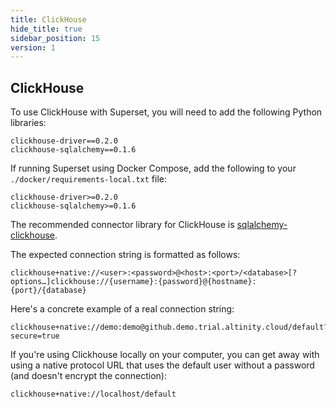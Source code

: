 ```yaml
---
title: ClickHouse
hide_title: true
sidebar_position: 15
version: 1
---
```


## ClickHouse

To use ClickHouse with Superset, you will need to add the following Python libraries:

```
clickhouse-driver==0.2.0
clickhouse-sqlalchemy==0.1.6
```

If running Superset using Docker Compose, add the following to your `./docker/requirements-local.txt` file:

```
clickhouse-driver>=0.2.0
clickhouse-sqlalchemy>=0.1.6
```

The recommended connector library for ClickHouse is
[sqlalchemy-clickhouse](https://github.com/cloudflare/sqlalchemy-clickhouse).

The expected connection string is formatted as follows:

```
clickhouse+native://<user>:<password>@<host>:<port>/<database>[?options…]clickhouse://{username}:{password}@{hostname}:{port}/{database}
```

Here's a concrete example of a real connection string:

```
clickhouse+native://demo:demo@github.demo.trial.altinity.cloud/default?secure=true
```

If you're using Clickhouse locally on your computer, you can get away with using a native protocol URL that
uses the default user without a password (and doesn't encrypt the connection):

```
clickhouse+native://localhost/default
```
